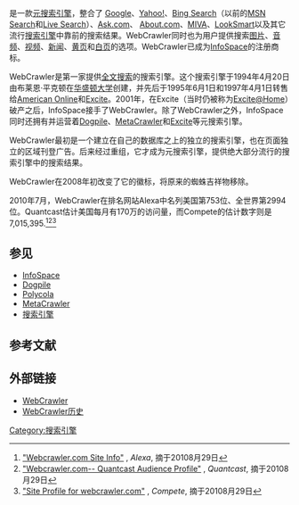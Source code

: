 {{NoteTA|G1=IT}}
'''{{lang|en|WebCrawler}}'''是一款[[元搜索引擎|元搜索引擎]]，整合了 [[Google|Google]]、[[Yahoo!|Yahoo!]]、[[Bing_Search|Bing Search]]（以前的[[MSN_Search|MSN Search]]和[[Live_Search|Live Search]]）、[[Ask.com|Ask.com]]、 [[About.com|About.com]]、[[MIVA|MIVA]]、[[LookSmart|LookSmart]]以及其它流行[[搜索引擎|搜索引擎]]中靠前的搜索结果。WebCrawler同时也为用户提供搜索[[图片|图片]]、[[音频|音频]]、[[视频|视频]]、[[新闻|新闻]]、[[黄页|黄页]]和[[白页|白页]]的选项。WebCrawler已成为[[InfoSpace|InfoSpace]]的注册商标。

WebCrawler是第一家提供[[全文搜索|全文搜索]]的搜索引擎。这个搜索引擎于1994年4月20日由布莱恩·平克顿在[[华盛顿大学|华盛顿大学]]创建，并先后于1995年6月1日和1997年4月1日转售给[[American_Online|American Online]]和[[Excite|Excite]]。2001年，在Excite（当时仍被称为[[Excite@Home|Excite@Home]]）破产之后，InfoSpace接手了WebCrawler。除了WebCrawler之外，InfoSpace同时还拥有并运营着[[Dogpile|Dogpile]]、[[MetaCrawler|MetaCrawler]]和[[Excite|Excite]]等元搜索引擎。

WebCrawler最初是一个建立在自己的数据库之上的独立的搜索引擎，也在页面独立的区域刊登广告。后来经过重组，它才成为元搜索引擎，提供绝大部分流行的搜索引擎中的搜索结果。

WebCrawler在2008年初改变了它的徽标，将原来的蜘蛛吉祥物移除。

2010年7月，WebCrawler在排名网站Alexa中名列美国第753位、全世界第2994位。Quantcast估计美国每月有170万的访问量，而Compete的估计数字则是7,015,395.<ref>[http://www.alexa.com/siteinfo/webcrawler.com "Webcrawler.com Site Info"] {{Wayback|url=http://www.alexa.com/siteinfo/webcrawler.com |date=20220324155109 }}, ''Alexa'', 摘于20108月29日</ref><ref>[http://www.quantcast.com/webcrawler.com "Webcrawler.com-- Quantcast Audience Profile"] {{Wayback|url=http://www.quantcast.com/webcrawler.com |date=20120513011838 }}, ''Quantcast'', 摘于20108月29日</ref><ref>[http://siteanalytics.compete.com/webcrawler.com/ "Site Profile for webcrawler.com"] {{Wayback|url=http://siteanalytics.compete.com/webcrawler.com/ |date=20120309153427 }}, ''Compete'', 摘于20108月29日</ref>

==参见==
*[[InfoSpace|InfoSpace]]
*[[Dogpile|Dogpile]]
*[[Polycola|Polycola]]
*[[MetaCrawler|MetaCrawler]]
*[[搜索引擎|搜索引擎]]
==参考文献==
{{reflist}}

==外部链接==
* [http://www.webcrawler.com/ WebCrawler] {{Wayback|url=http://www.webcrawler.com/ |date=19961023234707 }}
* [http://www.thinkpink.com/bp/WebCrawler/History.html WebCrawler历史] {{Wayback|url=http://www.thinkpink.com/bp/WebCrawler/History.html |date=20110513064552 }}

{{Web search engines navbox}}

{{DEFAULTSORT:Webcrawler}}
[[Category:搜索引擎|Category:搜索引擎]]